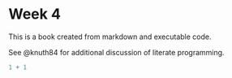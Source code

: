 # Week 4

This is a book created from markdown and executable code.

See @knuth84 for additional discussion of literate programming.

```r
1 + 1
```

